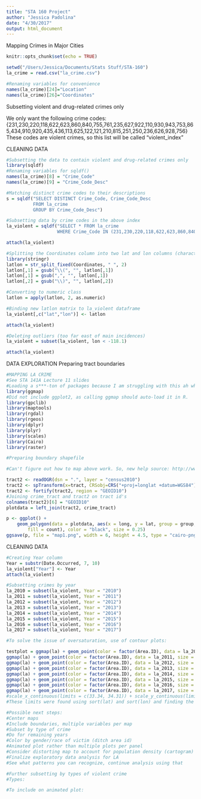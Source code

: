 ```yaml
---
title: "STA 160 Project"
author: "Jessica Padolina"
date: "4/30/2017"
output: html_document
---
```

Mapping Crimes in Major Cities
```r
knitr::opts_chunk$set(echo = TRUE)
```

```r
setwd("/Users/Jessica/Documents/Stats Stuff/STA-160")
la_crime = read.csv("la_crime.csv")

#Renaming variables for convenience
names(la_crime)[24]="Location"
names(la_crime)[26]="Coordinates"
```

Subsetting violent and drug-related crimes only

We only want the following crime codes:
{231,230,220,118,622,623,860,840,755,761,235,627,922,110,930,943,753,865,434,910,920,435,436,113,625,122,121,210,815,251,250,236,626,928,756}
These codes are violent crimes, so this list will be called "violent_index"

CLEANING DATA
```r
#Subsetting the data to contain violent and drug-related crimes only
library(sqldf)
#Renaming variables for sqldf()
names(la_crime)[8] = "Crime_Code"
names(la_crime)[9] = "Crime_Code_Desc"

#Matching distinct crime codes to their descriptions
s = sqldf("SELECT DISTINCT Crime_Code, Crime_Code_Desc 
          FROM la_crime 
          GROUP BY Crime_Code_Desc")

#Subsetting data by crime codes in the above index
la_violent = sqldf("SELECT * FROM la_crime
                   WHERE Crime_Code IN (231,230,220,118,622,623,860,840,755,761,235,627,922,110,930,943,753,865,434,910,920,435,436,113,625,122,121,210,815,251,250,236,626,928,756)")

attach(la_violent)

#Splitting the Coordinates column into two lat and lon columns (character   matrix)
library(stringr)
latlon = str_split_fixed(Coordinates, " ", 2)
latlon[,1] = gsub("\\(", "", latlon[,1])
latlon[,1] = gsub(",", "", latlon[,1])
latlon[,2] = gsub("\\)", "", latlon[,2])

#Converting to numeric class
latlon = apply(latlon, 2, as.numeric)

#Binding new latlon matrix to la_violent dataframe
la_violent[,c("lat","lon")] <- latlon

attach(la_violent)

#Deleting outliers (too far east of main incidences)
la_violent = subset(la_violent, lon < -118.1)

attach(la_violent)
```

DATA EXPLORATION
Preparing tract boundaries
```r
#MAPPING LA CRIME
#See STA 141A Lecture 11 slides
#Loading a s***-ton of packages because I am struggling with this ah why does this take so long to figure out
library(ggmap)
#Did not include ggplot2, as calling ggmap should auto-load it in R.
library(gpclib)
library(maptools)
library(rgdal)
library(rgeos)
library(dplyr)
library(plyr)
library(scales)
library(Cairo)
library(raster)

#Preparing boundary shapefile

#Can't figure out how to map above work. So, new help source: http://www.kevjohnson.org/making-maps-in-r/ (Code "Version 2")

tract2 <- readOGR(dsn = ".", layer = "census2010")
tract2 <- spTransform(x=tract, CRSobj=CRS("+proj=longlat +datum=WGS84"))
tract2 <- fortify(tract2, region = "GEOID10")
#Joining crime_tract and tract2 on tract id's
colnames(tract2)[6] = "GEOID10"
plotdata = left_join(tract2, crime_tract)

p <- ggplot() +
    geom_polygon(data = plotdata, aes(x = long, y = lat, group = group,
        fill = count), color = "black", size = 0.25)
ggsave(p, file = "map1.png", width = 6, height = 4.5, type = "cairo-png")
```

CLEANING DATA
```r
#Creating Year column
Year = substr(Date.Occurred, 7, 10)
la_violent["Year"] <- Year
attach(la_violent)

#Subsetting crimes by year
la_2010 = subset(la_violent, Year = "2010")
la_2011 = subset(la_violent, Year = "2011")
la_2012 = subset(la_violent, Year = "2012")
la_2013 = subset(la_violent, Year = "2013")
la_2014 = subset(la_violent, Year = "2014")
la_2015 = subset(la_violent, Year = "2015")
la_2016 = subset(la_violent, Year = "2016")
la_2017 = subset(la_violent, Year = "2017")

#To solve the issue of oversaturation, use of contour plots:

testplot = ggmap(la) + geom_point(color = factor(Area.ID), data = la_2010, size = 0.05) + stat_density2d(aes(x = lon, y = lat), data = la_2010) + scale_x_continuous(limits = c(-118.7668, -118.1), expand = c(0,0))
ggmap(la) + geom_point(color = factor(Area.ID), data = la_2011, size = 0.05) + stat_density2d(aes(x = lon, y = lat), data = la_2011)
ggmap(la) + geom_point(color = factor(Area.ID), data = la_2012, size = 0.05) + stat_density2d(aes(x = lon, y = lat), data = la_2012)
ggmap(la) + geom_point(color = factor(Area.ID), data = la_2013, size = 0.05) + stat_density2d(aes(x = lon, y = lat), data = la_2013)
ggmap(la) + geom_point(color = factor(Area.ID), data = la_2014, size = 0.05) + stat_density2d(aes(x = lon, y = lat), data = la_2014)
ggmap(la) + geom_point(color = factor(Area.ID), data = la_2015, size = 0.05) + stat_density2d(aes(x = lon, y = lat), data = la_2015)
ggmap(la) + geom_point(color = factor(Area.ID), data = la_2016, size = 0.05) + stat_density2d(aes(x = lon, y = lat), data = la_2016)
ggmap(la) + geom_point(color = factor(Area.ID), data = la_2017, size = 0.05) + stat_density2d(aes(x = lon, y = lat), data = la_2017)
#scale_x_continuous(limits = c(33.34, 34.31)) + scale_y_continuous(limits = c(-118.86, -117.7196))
#These limits were found using sort(lat) and sort(lon) and finding the mins and maxes that aren't 0.

#Possible next steps:
#Center maps
#Include boundaries, multiple variables per map
#Subset by type of crime
#Do for remaining years
#Color by gender/race of victim (ditch area id)
#Animated plot rather than multiple plots per panel
#Consider distorting map to account for population density (cartogram)
#Finalize exploratory data analysis for LA
#See what patterns you can recognize, continue analysis using that

#Further subsetting by types of violent crime
#Types: 

#To include on animated plot:


```
